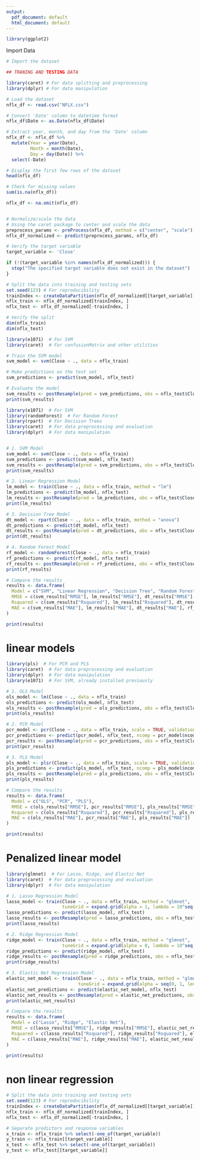 ```yaml
---
output:
  pdf_document: default
  html_document: default
---
```


```r
library(ggplot2)
```

Import Data
```r
# Import the dataset
```

```r
## TRANING AND TESTING DATA
```

```r
library(caret) # For data splitting and preprocessing
library(dplyr) # For data manipulation

# Load the dataset
nflx_df <- read.csv("NFLX.csv")

# Convert 'Date' column to datetime format
nflx_df$Date <- as.Date(nflx_df$Date)

# Extract year, month, and day from the 'Date' column
nflx_df <- nflx_df %>%
  mutate(Year = year(Date),
         Month = month(Date),
         Day = day(Date)) %>%
  select(-Date)

# Display the first few rows of the dataset
head(nflx_df)

# Check for missing values
sum(is.na(nflx_df))

nflx_df <- na.omit(nflx_df)


# Normalize/scale the data 
# Using the caret package to center and scale the data
preprocess_params <- preProcess(nflx_df, method = c("center", "scale"))
nflx_df_normalized <- predict(preprocess_params, nflx_df)

# Verify the target variable
target_variable <- 'Close'  

if (!(target_variable %in% names(nflx_df_normalized))) {
  stop("The specified target variable does not exist in the dataset")
}

# Split the data into training and testing sets
set.seed(123) # For reproducibility
trainIndex <- createDataPartition(nflx_df_normalized[[target_variable]], p = 0.8, list = FALSE)
nflx_train <- nflx_df_normalized[trainIndex, ]
nflx_test <- nflx_df_normalized[-trainIndex, ]

# Verify the split
dim(nflx_train)
dim(nflx_test)

```

```r
library(e1071)  # For SVM
library(caret)  # For confusionMatrix and other utilities

# Train the SVM model
svm_model <- svm(Close ~ ., data = nflx_train)

# Make predictions on the test set
svm_predictions <- predict(svm_model, nflx_test)

# Evaluate the model
svm_results <- postResample(pred = svm_predictions, obs = nflx_test$Close)
print(svm_results)
```
```r
library(e1071)  # For SVM
library(randomForest)  # For Random Forest
library(rpart)  # For Decision Trees
library(caret)  # For data preprocessing and evaluation
library(dplyr)  # For data manipulation


# 1. SVM Model
svm_model <- svm(Close ~ ., data = nflx_train)
svm_predictions <- predict(svm_model, nflx_test)
svm_results <- postResample(pred = svm_predictions, obs = nflx_test$Close)
print(svm_results)

# 2. Linear Regression Model
lm_model <- train(Close ~ ., data = nflx_train, method = "lm")
lm_predictions <- predict(lm_model, nflx_test)
lm_results <- postResample(pred = lm_predictions, obs = nflx_test$Close)
print(lm_results)

# 3. Decision Tree Model
dt_model <- rpart(Close ~ ., data = nflx_train, method = "anova")
dt_predictions <- predict(dt_model, nflx_test)
dt_results <- postResample(pred = dt_predictions, obs = nflx_test$Close)
print(dt_results)

# 4. Random Forest Model
rf_model <- randomForest(Close ~ ., data = nflx_train)
rf_predictions <- predict(rf_model, nflx_test)
rf_results <- postResample(pred = rf_predictions, obs = nflx_test$Close)
print(rf_results)

# Compare the results
results <- data.frame(
  Model = c("SVM", "Linear Regression", "Decision Tree", "Random Forest"),
  RMSE = c(svm_results["RMSE"], lm_results["RMSE"], dt_results["RMSE"], rf_results["RMSE"]),
  Rsquared = c(svm_results["Rsquared"], lm_results["Rsquared"], dt_results["Rsquared"], rf_results["Rsquared"]),
  MAE = c(svm_results["MAE"], lm_results["MAE"], dt_results["MAE"], rf_results["MAE"])
)

print(results)
```

# linear models

```r
library(pls)  # For PCR and PLS
library(caret)  # For data preprocessing and evaluation
library(dplyr)  # For data manipulation
library(e1071)  # For SVM, already installed previously

# 1. OLS Model
ols_model <- lm(Close ~ ., data = nflx_train)
ols_predictions <- predict(ols_model, nflx_test)
ols_results <- postResample(pred = ols_predictions, obs = nflx_test$Close)
print(ols_results)

# 2. PCR Model
pcr_model <- pcr(Close ~ ., data = nflx_train, scale = TRUE, validation = "CV")
pcr_predictions <- predict(pcr_model, nflx_test, ncomp = pcr_model$ncomp)
pcr_results <- postResample(pred = pcr_predictions, obs = nflx_test$Close)
print(pcr_results)

# 3. PLS Model
pls_model <- plsr(Close ~ ., data = nflx_train, scale = TRUE, validation = "CV")
pls_predictions <- predict(pls_model, nflx_test, ncomp = pls_model$ncomp)
pls_results <- postResample(pred = pls_predictions, obs = nflx_test$Close)
print(pls_results)

# Compare the results
results <- data.frame(
  Model = c("OLS", "PCR", "PLS"),
  RMSE = c(ols_results["RMSE"], pcr_results["RMSE"], pls_results["RMSE"]),
  Rsquared = c(ols_results["Rsquared"], pcr_results["Rsquared"], pls_results["Rsquared"]),
  MAE = c(ols_results["MAE"], pcr_results["MAE"], pls_results["MAE"])
)

print(results)
```

# Penalized linear model

```r
library(glmnet)  # For Lasso, Ridge, and Elastic Net
library(caret)  # For data preprocessing and evaluation
library(dplyr)  # For data manipulation

# 1. Lasso Regression Model
lasso_model <- train(Close ~ ., data = nflx_train, method = "glmnet",
                     tuneGrid = expand.grid(alpha = 1, lambda = 10^seq(-4, 1, length = 100)))
lasso_predictions <- predict(lasso_model, nflx_test)
lasso_results <- postResample(pred = lasso_predictions, obs = nflx_test$Close)
print(lasso_results)

# 2. Ridge Regression Model
ridge_model <- train(Close ~ ., data = nflx_train, method = "glmnet",
                     tuneGrid = expand.grid(alpha = 0, lambda = 10^seq(-4, 1, length = 100)))
ridge_predictions <- predict(ridge_model, nflx_test)
ridge_results <- postResample(pred = ridge_predictions, obs = nflx_test$Close)
print(ridge_results)

# 3. Elastic Net Regression Model
elastic_net_model <- train(Close ~ ., data = nflx_train, method = "glmnet",
                           tuneGrid = expand.grid(alpha = seq(0, 1, length = 10), lambda = 10^seq(-4, 1, length = 100)))
elastic_net_predictions <- predict(elastic_net_model, nflx_test)
elastic_net_results <- postResample(pred = elastic_net_predictions, obs = nflx_test$Close)
print(elastic_net_results)

# Compare the results
results <- data.frame(
  Model = c("Lasso", "Ridge", "Elastic Net"),
  RMSE = c(lasso_results["RMSE"], ridge_results["RMSE"], elastic_net_results["RMSE"]),
  Rsquared = c(lasso_results["Rsquared"], ridge_results["Rsquared"], elastic_net_results["Rsquared"]),
  MAE = c(lasso_results["MAE"], ridge_results["MAE"], elastic_net_results["MAE"])
)

print(results)
```


# non linear regression

```r
# Split the data into training and testing sets
set.seed(123) # For reproducibility
trainIndex <- createDataPartition(nflx_df_normalized[[target_variable]], p = 0.8, list = FALSE)
nflx_train <- nflx_df_normalized[trainIndex, ]
nflx_test <- nflx_df_normalized[-trainIndex, ]

# Separate predictors and response variables
x_train <- nflx_train %>% select(-one_of(target_variable))
y_train <- nflx_train[[target_variable]]
x_test <- nflx_test %>% select(-one_of(target_variable))
y_test <- nflx_test[[target_variable]]
```




